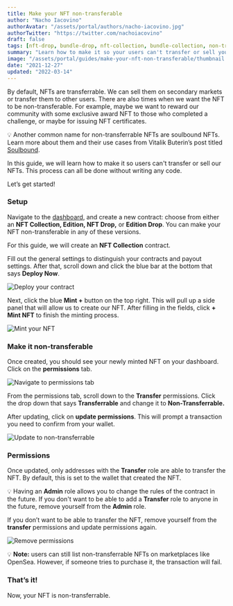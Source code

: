 ```yaml
---
title: Make your NFT non-transferable 
author: "Nacho Iacovino"
authorAvatar: "/assets/portal/authors/nacho-iacovino.jpg"
authorTwitter: "https://twitter.com/nachoiacovino"
draft: false
tags: [nft-drop, bundle-drop, nft-collection, bundle-collection, non-transferable, permissions]
summary: "Learn how to make it so your users can't transfer or sell your NFTs."
image: "/assets/portal/guides/make-your-nft-non-transferable/thumbnail.png"
date: "2021-12-27"
updated: "2022-03-14"
---
```



By default, NFTs are transferrable. We can sell them on secondary markets or transfer them to other users. There are also times when we want the NFT to be non-transferable. For example, maybe we want to reward our community with some exclusive award NFT to those who completed a challenge, or maybe for issuing NFT certificates.

💡 Another common name for non-transferrable NFTs are soulbound NFTs. Learn more about them and their use cases from Vitalik Buterin’s post titled [Soulbound](https://vitalik.eth.limo/general/2022/01/26/soulbound.html).

In this guide, we will learn how to make it so users can't transfer or sell our NFTs. This process can all be done without writing any code. 

Let’s get started!

### Setup

Navigate to the [dashboard](https://thirdweb.com/dashboard), and create a new contract: choose from either an **NFT Collection, Edition, NFT Drop,** or **Edition Drop**. You can make your NFT non-transferable in any of these versions.

For this guide, we will create an **NFT Collection** contract.

Fill out the general settings to distinguish your contracts and payout settings. After that, scroll down and click the blue bar at the bottom that says **Deploy Now**.

![Deploy your contract](/assets/portal/guides/make-your-nft-non-transferable/contract-creation-settings.png)

Next, click the blue **Mint +** button on the top right. This will pull up a side panel that will allow us to create our NFT. After filling in the fields, click **+ Mint NFT** to finish the minting process.

![Mint your NFT](/assets/portal/guides/make-your-nft-non-transferable/mint-new-nft.png)

### Make it non-transferable

Once created, you should see your newly minted NFT on your dashboard. Click on the **permissions** tab. 

![Navigate to permissions tab](/assets/portal/guides/make-your-nft-non-transferable/select-permissions-tab.png)

From the permissions tab, scroll down to the **Transfer** permissions. Click the drop down that says **Transferrable** and change it to **Non-Transferrable.**

After updating, click on **update permissions**. This will prompt a transaction you need to confirm from your wallet.

![Update to non-transferrable](/assets/portal/guides/make-your-nft-non-transferable/update-non-transferrable-permission.png)

### Permissions

Once updated, only addresses with the **Transfer** role are able to transfer the NFT. By default, this is set to the wallet that created the NFT.

💡 Having an **Admin** role allows you to change the rules of the contract in the future. If you don't want to be able to add a **Transfer** role to anyone in the future, remove yourself from the **Admin** role.

If you don’t want to be able to transfer the NFT, remove yourself from the **transfer** permissions and update permissions again.

![Remove permissions](/assets/portal/guides/make-your-nft-non-transferable/remove-permissions.png)

💡 **Note:** users can still list non-transferrable NFTs on marketplaces like OpenSea. However, if someone tries to purchase it, the transaction will fail.

### That’s it!

Now, your NFT is non-transferrable.